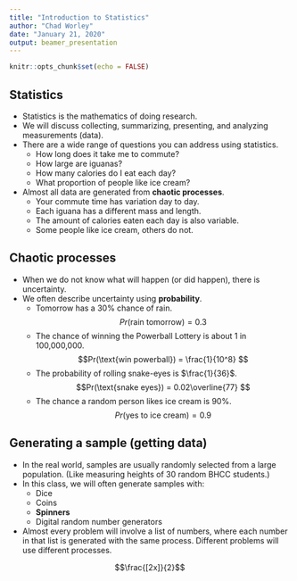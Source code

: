 ```yaml
---
title: "Introduction to Statistics"
author: "Chad Worley"
date: "January 21, 2020"
output: beamer_presentation
---
```


```r
knitr::opts_chunk$set(echo = FALSE)
```

## Statistics

* Statistics is the mathematics of doing research.
* We will discuss collecting, summarizing, presenting, and analyzing measurements (data).
* There are a wide range of questions you can address using statistics.
    - How long does it take me to commute?
    - How large are iguanas?
    - How many calories do I eat each day?
    - What proportion of people like ice cream?
* Almost all data are generated from **chaotic processes**.
    - Your commute time has variation day to day.
    - Each iguana has a different mass and length.
    - The amount of calories eaten each day is also variable.
    - Some people like ice cream, others do not.
    
## Chaotic processes

* When we do not know what will happen (or did happen), there is uncertainty.
* We often describe uncertainty using **probability**.
    - Tomorrow has a 30% chance of rain.
    $$Pr(\text{rain tomorrow}) = 0.3 $$
    - The chance of winning the Powerball Lottery is about 1 in 100,000,000.
    $$Pr(\text{win powerball}) = \frac{1}{10^8} $$
    - The probability of rolling snake-eyes is $\frac{1}{36}$.
    $$Pr(\text{snake eyes}) = 0.02\overline{77} $$
    - The chance a random person likes ice cream is 90%.
    $$Pr(\text{yes to ice cream}) = 0.9$$
    
## Generating a sample (getting data)

* In the real world, samples are usually randomly selected from a large population. (Like measuring heights of 30 random BHCC students.)
* In this class, we will often generate samples with:
    - Dice
    - Coins
    - **Spinners**
    - Digital random number generators
* Almost every problem will involve a list of numbers, where each number in that list is generated with the same process. Different problems will use different processes.




$$\frac{[2x]}{2}$$


